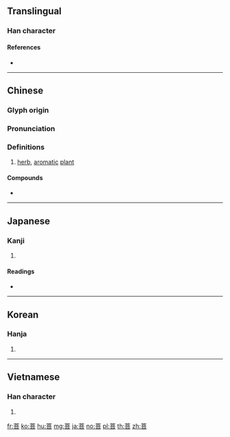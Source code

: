 {{character info/new}}
==Translingual==

===Han character===
{{Han char|rn=140|rad=艸|as=08|sn=14|four=44601|canj=TYTR|ids=⿱艹咅}}

====References====
* {{Han ref|kx=1038.350|dkj=31205|dj=1497.080|hdz=53238.090|uh=83E9|ud=33769|bh=B5D0|bd=46544}}

----

==Chinese==
{{zh-forms}}

===Glyph origin===
{{Han etym}}

===Pronunciation===
{{zh-pron
|m=pú
|c=pou4
|mn=phô͘
|mc=y
|oc=y
|ma=
|cat=n
}}

===Definitions===
{{zh-hanzi}}

# [[herb]], [[aromatic]] [[plant]]

====Compounds====
* {{zh-l|菩薩|bodhisattva}}

----

==Japanese==

===Kanji===
{{ja-kanji|grade=|rs=艸08}}

# {{defn|lang=ja|sort=艸08}}

====Readings====
* {{ja-readings|on=[[はい]] (hai)|goon=[[ぼく]] (boku), [[ぶ]] (bu)|kanyoon=[[ぼ]] (bo)|kun=[[ほとけぐさ]] (hotokegusa)|kanon=[[ほく]] (hoku), [[ふう]] (fū), [[ほ]] (ho)}}

----

==Korean==

===Hanja===
{{ko-hanja|hangeul=보|eumhun=|rv=bo|mr=po|y=po}}

# {{defn|lang=ko|sort=艸08}}

----

==Vietnamese==

===Han character===
{{vi-hantu|[[bồ]], [[mồ]]|rs=艸08}}

# {{defn|lang=vi|sort=艸08}}

[[fr:菩]]
[[ko:菩]]
[[hu:菩]]
[[mg:菩]]
[[ja:菩]]
[[no:菩]]
[[pl:菩]]
[[th:菩]]
[[zh:菩]]